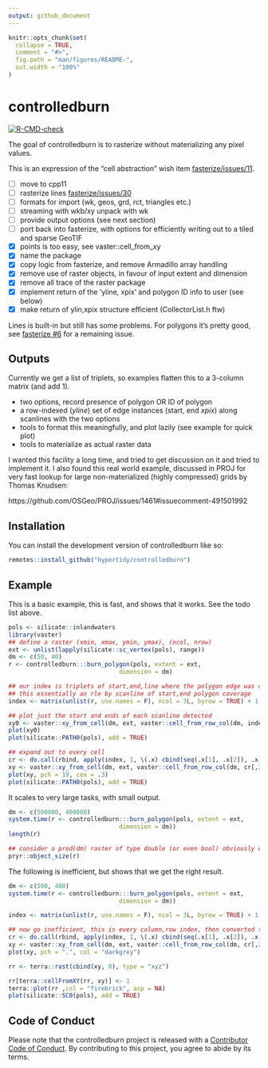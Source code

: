 ```yaml
---
output: github_document
---
```


<!-- README.md is generated from README.Rmd. Please edit that file -->

```r
knitr::opts_chunk$set(
  collapse = TRUE,
  comment = "#>",
  fig.path = "man/figures/README-",
  out.width = "100%"
)
```


# controlledburn 

<!-- badges: start -->
[![R-CMD-check](https://github.com/hypertidy/controlledburn/actions/workflows/R-CMD-check.yaml/badge.svg)](https://github.com/hypertidy/controlledburn/actions/workflows/R-CMD-check.yaml)
<!-- badges: end -->

The goal of controlledburn is to rasterize without materializing any pixel values.


This is an expression of the "cell abstraction" wish item [fasterize/issues/11](https://github.com/ecohealthalliance/fasterize/issues/11). 

- [ ] move to cpp11
- [ ] rasterize lines [fasterize/issues/30](https://github.com/ecohealthalliance/fasterize/issues/30)
- [ ] formats for import (wk, geos, grd, rct, triangles etc.)
- [ ] streaming with wkb/xy unpack with wk
- [ ] provide output options (see next section)
- [ ] port back into fasterize, with options for efficiently writing out to a tiled and sparse GeoTIF
- [x] points is too easy, see vaster::cell_from_xy
- [x] name the package
- [x] copy logic from fasterize, and remove Armadillo array handling
- [x] remove use of raster objects, in favour of input extent and dimension
- [x] remove all trace of the raster package
- [x] implement return of the 'yline, xpix' and polygon ID info to user (see below)
- [x] make return of ylin,xpix structure efficient (CollectorList.h ftw)

Lines is built-in but still has some problems. For polygons it's pretty good, see [fasterize #6](https://github.com/ecohealthalliance/fasterize/issues/6) for a remaining issue. 

## Outputs

Currently we get a list of triplets, so examples flatten this to a 3-column matrix (and add 1). 

* two options, record presence of polygon OR ID of polygon
* a row-indexed (*yline*) set of edge instances (start, end *xpix*) along scanlines with the two options
* tools to format this meaningfully, and plot lazily (see example for quick plot)
* tools to materialize as actual raster data

I wanted this facility a long time, and tried to get discussion on it and tried
to implement it.  I also found this real world example, discussed in PROJ for
very fast lookup for large non-materialized (highly compressed) grids by Thomas
Knudsen:

https://github.com/OSGeo/PROJ/issues/1461#issuecomment-491501992


## Installation

You can install the development version of controlledburn like so:

``` r
remotes::install_github("hypertidy/controlledburn")
```

## Example

This is a basic example, this is fast, and shows that it works. See the todo list above. 

```r
pols <- silicate::inlandwaters
library(vaster)
## define a raster (xmin, xmax, ymin, ymax), (ncol, nrow)
ext <- unlist(lapply(silicate::sc_vertex(pols), range))
dm <- c(50, 40)
r <- controlledburn:::burn_polygon(pols, extent = ext,
                               dimension = dm)

## our index is triplets of start,end,line where the polygon edge was detected - 
## this essentially an rle by scanline of start,end polygon coverage
index <- matrix(unlist(r, use.names = F), ncol = 3L, byrow = TRUE) + 1 ## plus one because 0-index internally

## plot just the start and ends of each scanline detected
xy0 <- vaster::xy_from_cell(dm, ext, vaster::cell_from_row_col(dm, index[,c(3, 3)], index[,1:2]))
plot(xy0)
plot(silicate::PATH0(pols), add = TRUE)

## expand out to every cell
cr <- do.call(rbind, apply(index, 1, \(.x) cbind(seq(.x[1], .x[2]), .x[3])))
xy <- vaster::xy_from_cell(dm, ext, vaster::cell_from_row_col(dm, cr[,2], cr[,1]))
plot(xy, pch = 19, cex = .3)
plot(silicate::PATH0(pols), add = TRUE)


```

It scales to very large tasks, with small output. 

```r
dm <- c(500000, 400000)
system.time(r <- controlledburn:::burn_polygon(pols, extent = ext,
                               dimension = dm))
length(r)

## consider a prod(dm) raster of type double (or even bool) obviously would compress again but why churn
pryr::object_size(r)  
```



The following is inefficient, but shows that we get the right result. 

```r
dm <- c(500, 400)
system.time(r <- controlledburn:::burn_polygon(pols, extent = ext,
                               dimension = dm))

index <- matrix(unlist(r, use.names = F), ncol = 3L, byrow = TRUE) + 1 ## plus one because 0-index internally

## now go inefficient, this is every column,row index, then converted to cell, converted to xy
cr <- do.call(rbind, apply(index, 1, \(.x) cbind(seq(.x[1], .x[2]), .x[3])))
xy <- vaster::xy_from_cell(dm, ext, vaster::cell_from_row_col(dm, cr[,2], cr[,1]))
plot(xy, pch = ".", col = "darkgrey")

rr <- terra::rast(cbind(xy, 0), type = "xyz")

rr[terra::cellFromXY(rr, xy)] <- 1
terra::plot(rr ,col = "firebrick", asp = NA)
plot(silicate::SC0(pols), add = TRUE)
```




## Code of Conduct
  
Please note that the controlledburn project is released with a [Contributor Code of Conduct](https://contributor-covenant.org/version/2/1/CODE_OF_CONDUCT.html). By contributing to this project, you agree to abide by its terms.
